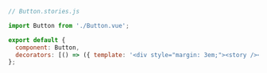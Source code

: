 ```js
// Button.stories.js

import Button from './Button.vue';

export default {
  component: Button,
  decorators: [() => ({ template: '<div style="margin: 3em;"><story /></div>' })],
};
```
